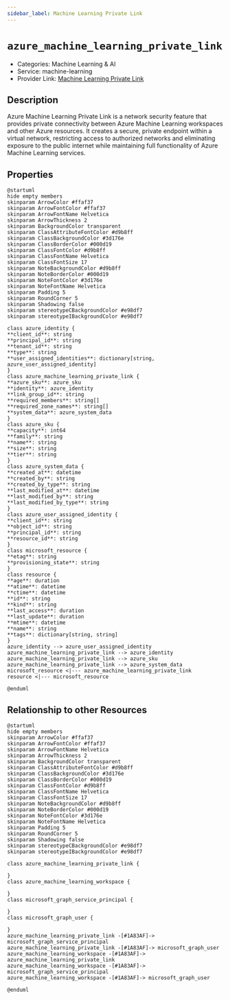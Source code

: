 ```yaml
---
sidebar_label: Machine Learning Private Link
---
```


# `azure_machine_learning_private_link`

- Categories: Machine Learning & AI
- Service: machine-learning
- Provider Link: [Machine Learning Private Link](https://learn.microsoft.com/en-us/azure/machine-learning/how-to-configure-private-link)

## Description

Azure Machine Learning Private Link is a network security feature that provides private connectivity between Azure Machine Learning workspaces and other Azure resources. It creates a secure, private endpoint within a virtual network, restricting access to authorized networks and eliminating exposure to the public internet while maintaining full functionality of Azure Machine Learning services.

## Properties

<ZoomPanPinch>

```kroki imgType="plantuml" imgAlt="Diagram of Machine Learning Private Link data model"
@startuml
hide empty members
skinparam ArrowColor #ffaf37
skinparam ArrowFontColor #ffaf37
skinparam ArrowFontName Helvetica
skinparam ArrowThickness 2
skinparam BackgroundColor transparent
skinparam ClassAttributeFontColor #d9b8ff
skinparam ClassBackgroundColor #3d176e
skinparam ClassBorderColor #000d19
skinparam ClassFontColor #d9b8ff
skinparam ClassFontName Helvetica
skinparam ClassFontSize 17
skinparam NoteBackgroundColor #d9b8ff
skinparam NoteBorderColor #000d19
skinparam NoteFontColor #3d176e
skinparam NoteFontName Helvetica
skinparam Padding 5
skinparam RoundCorner 5
skinparam Shadowing false
skinparam stereotypeCBackgroundColor #e98df7
skinparam stereotypeIBackgroundColor #e98df7

class azure_identity {
**client_id**: string
**principal_id**: string
**tenant_id**: string
**type**: string
**user_assigned_identities**: dictionary[string, azure_user_assigned_identity]
}
class azure_machine_learning_private_link {
**azure_sku**: azure_sku
**identity**: azure_identity
**link_group_id**: string
**required_members**: string[]
**required_zone_names**: string[]
**system_data**: azure_system_data
}
class azure_sku {
**capacity**: int64
**family**: string
**name**: string
**size**: string
**tier**: string
}
class azure_system_data {
**created_at**: datetime
**created_by**: string
**created_by_type**: string
**last_modified_at**: datetime
**last_modified_by**: string
**last_modified_by_type**: string
}
class azure_user_assigned_identity {
**client_id**: string
**object_id**: string
**principal_id**: string
**resource_id**: string
}
class microsoft_resource {
**etag**: string
**provisioning_state**: string
}
class resource {
**age**: duration
**atime**: datetime
**ctime**: datetime
**id**: string
**kind**: string
**last_access**: duration
**last_update**: duration
**mtime**: datetime
**name**: string
**tags**: dictionary[string, string]
}
azure_identity --> azure_user_assigned_identity
azure_machine_learning_private_link --> azure_identity
azure_machine_learning_private_link --> azure_sku
azure_machine_learning_private_link --> azure_system_data
microsoft_resource <|--- azure_machine_learning_private_link
resource <|--- microsoft_resource

@enduml
```

</ZoomPanPinch>

## Relationship to other Resources

<ZoomPanPinch>

```kroki imgType="plantuml" imgAlt="Diagram of Machine Learning Private Link resource relationships"
@startuml
hide empty members
skinparam ArrowColor #ffaf37
skinparam ArrowFontColor #ffaf37
skinparam ArrowFontName Helvetica
skinparam ArrowThickness 2
skinparam BackgroundColor transparent
skinparam ClassAttributeFontColor #d9b8ff
skinparam ClassBackgroundColor #3d176e
skinparam ClassBorderColor #000d19
skinparam ClassFontColor #d9b8ff
skinparam ClassFontName Helvetica
skinparam ClassFontSize 17
skinparam NoteBackgroundColor #d9b8ff
skinparam NoteBorderColor #000d19
skinparam NoteFontColor #3d176e
skinparam NoteFontName Helvetica
skinparam Padding 5
skinparam RoundCorner 5
skinparam Shadowing false
skinparam stereotypeCBackgroundColor #e98df7
skinparam stereotypeIBackgroundColor #e98df7

class azure_machine_learning_private_link {

}
class azure_machine_learning_workspace {

}
class microsoft_graph_service_principal {

}
class microsoft_graph_user {

}
azure_machine_learning_private_link -[#1A83AF]-> microsoft_graph_service_principal
azure_machine_learning_private_link -[#1A83AF]-> microsoft_graph_user
azure_machine_learning_workspace -[#1A83AF]-> azure_machine_learning_private_link
azure_machine_learning_workspace -[#1A83AF]-> microsoft_graph_service_principal
azure_machine_learning_workspace -[#1A83AF]-> microsoft_graph_user

@enduml
```

</ZoomPanPinch>

